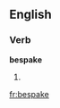 ==English==

===Verb===
'''bespake'''

# {{archaic}} {{simple past of|[[bespeak]]}}

{{anagrams:en/abeekps}}
[[fr:bespake]]